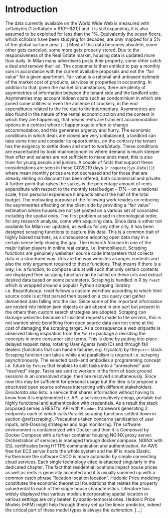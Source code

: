 # Introduction {#intro}

<!--  You can label chapter and section titles using `{#label}` after them, e.g., we can reference Chapter \@ref(intro). If you do not manually label them, there will be automatic labels anyway, e.g., Chapter \@ref(methods).-->

The data currently available on the World Wide Web is measured with zettabytes ($1$ zettabyte = $10^~$21)) and it is still expanding, it is also assumed to be exploited for less than the 1%. Equivalently the ocean floors, which scholars have been studying for decades, are only mapped for a 5% of the global surface area. [...] Most of this data becomes obsolete, some other gets canceled, some more gets properly stored. Due to the responsiveness of the Real Estate market, housing data is updated more than daily. In Milan many advertisers posts their property, some other catch a deal and remove their ad. The consumer is then entitled to pay a monthly sum in accordance with the current available proposals and not the "fair value" for a given apartment. Fair value is a rational and unbiased estimate of the market cost of products, services or properties in accounting. In addition to that, given the market circumstances, there are plenty of asymmetries of information between the tenant side and the landlord side. Asymmetries may account hidden costs such as condominium in which are joined some utilities or even the absence of crockery, in the end expenditures related to the fee due to the intermediary. Asymmetries are also found in the nature of the rental economic action and the context in which they are happening, that means rents are transient accommodation options in a context where it happens quite often to change accommodation, and this generates urgency and hurry. The economic conditions in which deals are closed are very unbalanced, a landlord can take some time and consider its opportunities, on the contrary the tenant has the exigency to settle down and start to work/study. These conditions are exacerbated by toxic macroeconomics where demand is much steeper than offer and salaries are not sufficient to make ends meet, this is also truer for young people and juniors. A couple of facts that support these considerations are seen in these COVID19 days (`r noquote(Sys.Date())`) where mean monthly prices are not decreased and for those that are already renting no discount has been offered, both commercial and private. A further point that raises the stakes is the percentage amount of rents expenditure with respect to the monthly total budget - 17% - on a national scale, from personal experience it impacts almost the half of the total budget.
The motivating purpose of the following work resides on reducing the asymmetries affecting on the client side by providing a "fair value" estimation where houses are not yet posted on a various set of covariates including the spatial ones. 
The first problem arised in chronological order, for any research analysis, come with acquiring data. Since data is either not available for Milan nor updated, as well as for any other city, it has been designed scraping functions to capture this data. This is a common trait of highly biased markets, as a onsequence adopting open data may in a certain sense help closing the gap. The research focuses in one of the major italian players in online real estate, i.e. Immobiliare.it. Scraping functions are genuinely websites' source code interpreters that collects data in a structured way. Urls are the way websites arranges contents and also the only argument required to these functions. That means if there is a way, i.e. a function, to compose urls at will such that only certain contents are displayed then scraping function can be called on these urls and extract desired data based on some parameters. Scraping is handled in R by `rvest` which is wrapped around a popular Python scraping librabry i.e. Beautifulsoup. rvset follows a custom workflow according to which html source code is at first parsed then based on a css query can gather demanded data falling into the css. Since some of the important information are nested into hidden json objects or are absent in one part but present in the others then custom search strategies are adopted. Scraping can damage websites because of insistent requests made to the servers, this is not wanted since benefiting from open source data can not come at the cost of damaging the scraping target. As a consequence a web _etiquette_ is observed taking inspiration from the `Polite` package a revisiting the concepts in more consumer side terms. This is done by putting into place delayed request rates, rotating User Agents (web ID) and through fail dealers (functions that can handle failuree, e.g. trycatch) by the `purrr` stack. Scraping function can take a while and parallelism is required i.e. scraping asynchronously. The selected back-end embodies a programming concept i.e. future by `Future` that enables to split tasks into a "unresolved" and "resolved" stage. Tasks are sent to workers in the form of back ground sessions in an unresolved stage, then are resolved simultaneously. Since now this may be sufficient for personal usage but the idea is to propose a structured open source sofware interacting with different stakeholders. _Desiderata_ also lists: a service that shares information without having to know how it is implemented i.e. API, a service realtively cheap, portable but highly functional and authentication with credentials.  As a result the stack proposed serves a RESTful API with `Plumber` framework generating 2 endpoints each of which calls Parallel scraping functions settled down in section \@ref(scraping). Precautions taken concerns sanitization of user inputs, anti-Dossing strategies and logs monitoring. The software environment is containerized with Docker and then it is  _Composed_  by Docker Compose with a further container housing NGINX proxy server. Orchestration of services is managed through docker compose. NGINX with SSL certificates bring HTTPS communication and authentication. An AWS free tier EC2 server hosts the whole system and the IP is made Elastic. Furthermore the software CI/CD is made automatic by simple connecting cloud services. Each single technology cited is attacked singularly in the dedicated chapter.
The fact that residential locations impact house prices as well as rents is generally accepted and it is usually summed up with a common catch phrase "location location location". Hedonic Price modeling constitutes the economic theoretical foundations that relates the property value/rental to each of the single house characteristics. Literature has widely displayed that various models incorporating spatial location in various settings are only beaten by spatio-temporal ones. 
Hedonic Price Models (HPM) might help through theory set up the linear predictor, indeed the critical part of these model types is always the _estimation_. [...]


<!--  Consumers are increasingly choosing to live in limited space in favor of central locations and proximity to the city center -->

<!-- . This models usually use regressors for residential buildings that capture both the property and the characteristics of the environment in which the property is situated."Can" discusses two results that describe this phenomenon: 1) "neighborhood impacts" and 2) "adjacent effects" . The first is the exchange of a collection of places and public resources, while the second is a form of waste. Moreover, some economists have tried to provide theoretical reasons building suitable econometric property appraisal models. In parallel. Researchers should measure 'neigh-,' using hedonic price methods (HPMs) and view them as the marginal will to pay for effects" And if these qualities are not evaluated explicitly, the related attributes. Economists will currently do their best with the aid of space econometrics[1]. Mate's effects adjacent. Another argument, however, suggests that if data is collected over time, researchers may neglect the effect of the temporal dimension[19]. In fact, in the majority of cases, researchers do not provide knowledge about recurring transactions. As such, housing transaction data refer to several cross parts, meaning, according to chronological order, the data consists of the various findings of the given populations. The simplest approach to processing such data is to construct a broad clustered cross section and to implement pooled OLS regression with separate variables set in space or time. But there is an explicit limit to this strategy. In space and over time it struggles to capture the correlation. As such, estimates of approximate coefficients can be unrealistic and incomplete. This report thus has three goals. Initially there is the implementation of a Bayesian hierarchical spatiotime model. The latent random effect variable in the model tests spatiotemporal correlation. This model has two new methods, combined LAPA (INLA) [39] nested approximations and a stochastic partial differential equation (SPDE) solution, which is demonstrated. INLA is developed for Gaussian latent models based on direct numerical integration. Furthermore, the SPDE method uses the covariance structures of the mother and the Delaunay triangles to generate a random Gaussian Markov (GMRF), strong proxy for the random Gaussian sector (GRF) Finally, the Corsican apartments sector is analyzed using a number of hierarchical models in Bayesia. In all candidate models, the predictive accuracy is comparable, involving individual and joint spatial and temporal random components. A robust model is chosen to detect the position of accommodation, geographical hot spots and reliable forecasts on the valuation of the market. The analysis has the following form. In Section 2, we analyze briefly several recent approaches to calculating spatial and temporal associations in property values, in particular. In Section 3, we define the spatiotemporal hierarchical model and present the INLA system and SPDE approach briefly. In Section 4, we provide the findings of the analysis with evidence, empirical strategies and estimates. -->



<!-- Hedonic modeling refers to the well recognized goal of defining regression models to expound property sale values. There is a rich literature on these models, which we will look at below. This models usually use regressors for residential buildings that capture both the property and the characteristics of the environment in which the property is situated. -->
<!-- In addition to this, awareness has been added of the old maximum spatial random effects for property transactions - "location, location and location." Such modelling is typically complex, with sales of properties aggregated in quarters or years to see the temporal growth of the sales market.. These random effects are characteristic of Gaussian processes and can be called substitution predictors for unmet or unusual predictors that hold spatial and/or temporal information.The random results, however, provide local model modification and Gaussian processes' versatility contributes to better sale price forecasts. The fact that places and times of housing purchases are random is a crucial feature overlooked in such hedonistic modelling. In other terms, sale prices are modeled on a place and time basis; randomness is only added in the regression given locality and time predictors. In comparison, random effects are correlated with fixed positions and periods that these effects are added. Paci et al. (2017) acknowledged in this connection that the compilation of real estate transactions requires the application, for a given market and a given duration, of a random point trend over time and space. That is, there is a random number of transactions and the positions and times of the transactions are random, provided the number. Investigation into the selling price of properties in the sense of a sales route leads to the so-called preferential sampling environment. Preferential sampling (Diggle et al., 2010) is a relatively newly recognized problem, which is discussed below. The underlying principle is that. If the sampling sites exist on a "biased" basis, this will impact our ability to interpolate the surrounding terrain correctly in an effort to learn about a geographic surface over an area by using data from a certain number of locations. -->





<!-- <!-- ABSTRACTTTTTTT --> 

<!-- This thesis has the aim to extract, infer and predict monthly rental price on Milan Real Estate market exploiting _Bayesian geostatistics_ through a convenient computing alternative called INLA. -->
<!-- Data originates from immobiliare.it database and it is extracted through a _scraper_ built on top of the website. The scraper is _optimized_ with respect to both the _server side_ kindly requesting permission and imposing delayed-request rates, and the _client side_ by granting continuity through fail handlers and request's headers rotation. Scraping functions exploits a custom workflow that combines url reverse engineering and optimal searching strategies for scraping. This dramatically speeds up scraping since a dedicated function can recompose urls starting from functional parameter arguments and call scraping on those urls. Speed comes from the fact that differently from spiders and derivatives which operate a full crawling down of the web site, the workflow concentrates only on a restricted set of urls. A further critical speed boost is offered by parallelism through the latest _Future_ back-end, and a run time benchmark demonstrates the scraper rapidity for two recent parallel with two configurations. -->
<!-- The scraper is then wrapped into a http API through an opinionated R framework, namely _Plumber_. Security is a major focus and anti dossing strategies, HTTPS and sanitization are singularly treated. The whole API service _Docker_ containers (built upon custom Dockerfiles) is then orchestrated with _Compose_  through a .yml file. The system is consequently served into a free tier _EC2_ machine, and load balanced with _NGINX_ reverse proxy server. The architecture principles stacked on top of the http API elevates it to being RESTful. Software CI/CD is managed through automatic workflow that exploits GitHub and DockerHub, which ultimately allows containers to be pulled into the EC2. Once the RESTful API endpoint is invoked, data, in this case Milan rental market within the municipality borders, is asynchronously scraped and collected into a JSON format. -->
<!-- Traditional spatial bayesian methods are generally slow since covariance matrices are dense and matrix inversions scale to a cubic order. Therefore Integrated Nested Laplace approximation (INLA) is applied constituting a faster computational alternative on a special type of models called Latent Gaussian models (LGM). _INLA_ shorten computations through analytics approximations with Laplace and numerical methods for space matrices with the aim to obtain an approximated posterior distribution of the parameters. -->
<!-- Hedonic Price Models (HPM) constitutes the economic theoretical foundation of the model according to which the linear predictor is set. As a matter of fact house prices are related to the value of the property by their demand-offer price equilibra for each single characteristic (including the spatial ones). A further aspects addresses the fact that prices are considered as a proxy value for rents since they are both interchangeable economic actions satisfying the same need. However the critical part of studying house characteristics in geostatistics is the _estimation_ for the reason already anticipates. -->
<!-- LGMs are defined into a hierarchical bayesian modeling framework, distinguishing three nested hierarchy levels: the likelihood of the data (generally an exponential family), the latent Gaussian Markov Random Field GRMF (where the linear predictor is) and the hyper parameter distribution for which priors are specified. GMRF are suitable since they provide a sparse precision matrix due to conditional assumption, marking matrices tridiagonal. The spatial component of the data is considered as a discrete realization of an underlying unobserved and continuous Gaussian Process (GP) to be estimated, completely characterized by a mean structure and a covariance matrix. For the Gaussian Process are made two major assumptions: stationarity and isotropy, which let specifying a flexible covariance function i.e. Matérn. -->
<!-- The Stochastic Partial Differential Equations (SPDE) solutions can provide a GMRF representation of the GP whose covariance matrix is Matérn. This happens through a triangulation of the domain of the study said mesh. The model is then fitted and cross validated with R-INLA and inference on parameter posterior distribution is given. -->

<!-- <!-- ABSTRACTTTTTTT END --> 

<!-- Trento:  -->

<!-- * Argomento -->
<!-- * Problema -->
<!-- * Obiettivi -->
<!-- * Metodo -->
<!-- * Struttura della tesi -->


<!-- Main themes:  -->

<!-- - Research Question -->
<!-- - Milan Real Estate Controversies in relation to research question -->
<!-- - why the API (perchè mi mancano i dati e perchè è il futuro) -->
<!-- - Open Data discussion personal hope of data sharing and benefits from oper source -->
<!-- - Why a Bayesian approach -->
<!-- - Why INLA  -->


<!-- <!-- paper visto per leagl ma roba buona--> 

<!-- According to Google research devoted to the analysis of USA real estate -->
<!-- buyers’ habits (National Association of Realtors, Google 2012), out of 10 % -->
<!-- homebuyers use the Internet as one of the primary research tools, and 52 % of -->
<!-- customers start their search using the Internet. According to the information -->
<!-- presented by Google, the number of real estate searches grows up yearly by 22 %.  -->
<!-- The main reason for customers is to find information which can reduce purchasing -->
<!-- related risks (Peterson & Merino, 2003). -->
<!-- In Latvia, 79.7 % of the population now goes online regularly (Latvijas -->
<!-- Interneta Asociācija, 2015). Latvian Internet users have the same habits as the -->
<!-- Internet users of the USA or developed Western countries. 7 out of 10 Internet -->
<!-- users (70 %) look for information on web pages (CSP, 2015). Real estate buyers -->
<!-- read general information about a real estate object and compare prices of various -->
<!-- real estate objects -->



<!-- <!-- estratto dall'introduzione dellpinfrastrutture, ha senso messo qua  --> 
<!-- As a general discussion technologies implied can be thought as the distance between a service running locally on a laptop and something that it can actually be put into production, shared among company stakeholders, solving business related problems. When such technologies are applied data scientist and interlocutors gradually close up the gap. Insights are better communicated, data is up-to-date and automation can save time. Nonetheless when the infrastructure is designed with vision then integrating or substituting existing technologies is not trivial. Anyway technologies can not be always embedded because they might be exclusively designed to work only on certain back ends, therefore some choices are not into discussion. With foresight RStudio by setting future-oriented guidelines has spent a lot of effort giving its users an easy, integrated and interconnected environment. By that it is meant that the RStudio community has tried to either integrate or open the possibility to a number of technologies that fill the blanks in their weaker parts. On top of many, an entire package has been dedicated to democratize REST APIs (Plumber [@plumber]). As a further example developers in RStudio have created an entire new paradigm i.e. Shiny [@shiny], a popular web app development package, that enforces the developer to have front-end and back-end technologies tied up in the same IDE. They also added performance monitoring and optimization packages that are fitted into shiny such as shinytest [metti tag] and shinyloadtest [metti tag] to simulate sessions and verify network traffic congestion. -->
